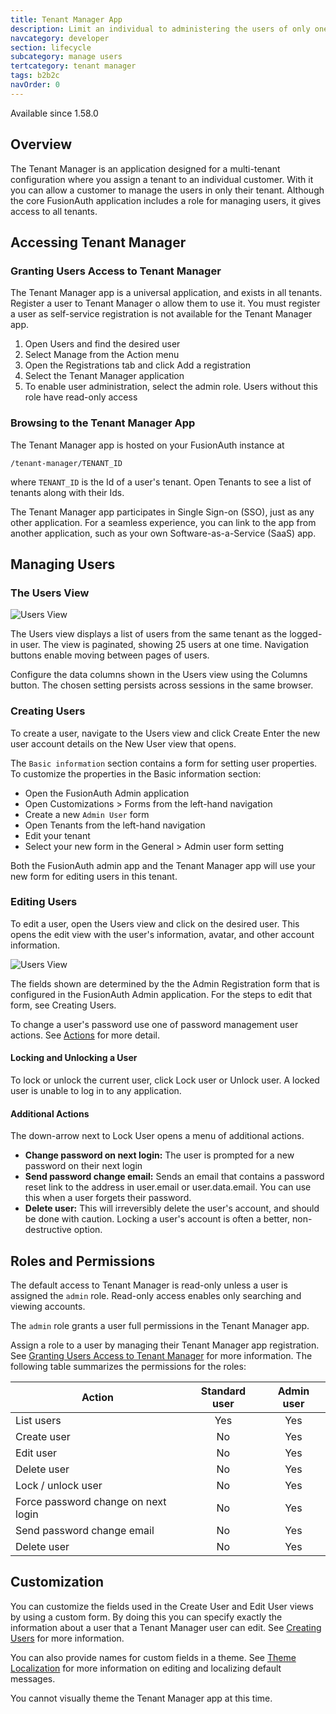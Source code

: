 ```yaml
---
title: Tenant Manager App
description: Limit an individual to administering the users of only one tenant in a multi-tenant configuration.
navcategory: developer
section: lifecycle
subcategory: manage users
tertcategory: tenant manager
tags: b2b2c
navOrder: 0
---
```


<EnterprisePlanBlurb />

<Aside type="version">
Available since 1.58.0
</Aside>

## Overview
The Tenant Manager is an application designed for a multi-tenant configuration where you assign a tenant to an individual customer. With it you can allow a customer to manage the users in only their tenant. Although the core FusionAuth application includes a role for managing users, it gives access to all tenants.

## Accessing Tenant Manager

### Granting Users Access to Tenant Manager
The Tenant Manager app is a universal application, and exists in all tenants. Register a user to Tenant Manager o allow them to use it. You must register a user as self-service registration is not available for the Tenant Manager app.
1. Open <Breadcrumb>Users</Breadcrumb> and find the desired user
2. Select <InlineUIElement>Manage</InlineUIElement> from the <InlineUIElement>Action</InlineUIElement> menu
3. Open the <InlineUIElement>Registrations</InlineUIElement> tab and click Add a registration
4. Select the Tenant Manager application
5. To enable user administration, select the admin role. Users without this role have read-only access

### Browsing to the Tenant Manager App
The Tenant Manager app is hosted on your FusionAuth instance at 

`/tenant-manager/TENANT_ID`

where `TENANT_ID` is the Id of a user's tenant. Open <Breadcrumb>Tenants</Breadcrumb> to see a list of tenants along with their Ids.

The Tenant Manager app participates in Single Sign-on (SSO), just as any other application.  For a seamless experience, you can link to the app from another application, such as your own Software-as-a-Service (SaaS) app.

## Managing Users

### The Users View
![Users View](/img/docs/lifecycle/manage-users/tenant-manager/users-view.png)

The <Breadcrumb>Users</Breadcrumb> view displays a list of users from the same tenant as the logged-in user. The view is paginated, showing 25 users at one time. Navigation buttons enable moving between pages of users.

Configure the data columns shown in the <Breadcrumb>Users</Breadcrumb> view using the <InlineUIElement>Columns</InlineUIElement> button. The chosen setting persists across sessions in the same browser.

### Creating Users
To create a user, navigate to the <Breadcrumb>Users</Breadcrumb> view and click <InlineUIElement>Create</InlineUIElement> Enter the new user account details on the New User view that opens.

The `Basic information` section contains a form for setting user properties.  To customize the properties in the Basic information section:
* Open the FusionAuth Admin application
* Open <Breadcrumb>Customizations > Forms</Breadcrumb> from the left-hand navigation
* Create a new `Admin User` form
* Open <Breadcrumb>Tenants</Breadcrumb> from the left-hand navigation
* Edit your tenant 
* Select your new form in the <Breadcrumb>General > Admin user form</Breadcrumb> setting

Both the FusionAuth admin app and the Tenant Manager app will use your new form for editing users in this tenant.

### Editing Users
To edit a user, open the Users view and click on the desired user. This opens the edit view with the user's information, avatar, and other account information.

![Users View](/img/docs/lifecycle/manage-users/tenant-manager/edit-view.png)

The fields shown are determined by the the Admin Registration form that is configured in the FusionAuth Admin application. For the steps to edit that form, see Creating Users.

To change a user's password use one of password management user actions. See [Actions](#actions) for more detail.

#### Locking and Unlocking a User
To lock or unlock the current user, click <InlineUIElement>Lock user</InlineUIElement> or <InlineUIElement>Unlock user</InlineUIElement>. A locked user is unable to log in to any application.

#### Additional Actions
The down-arrow next to <InlineUIElement>Lock User</InlineUIElement> opens a menu of additional actions.
* **Change password on next login:** The user is prompted for a new password on their next login
* **Send password change email:** Sends an email that contains a password reset link to the address in user.email or user.data.email. You can use this when a user forgets their password.
* **Delete user:** This will irreversibly delete the user's account, and should be done with caution. Locking a user's account is often a better, non-destructive option.

## Roles and Permissions
The default access to Tenant Manager is read-only unless a user is assigned the `admin` role. Read-only access enables only searching and viewing accounts.

The `admin` role grants a user full permissions in the Tenant Manager app.

Assign a role to a user by managing their Tenant Manager app registration. See [Granting Users Access to Tenant Manager](#granting-users-access-to-tenant-manager) for more information. The following table summarizes the permissions for the roles:

| Action | Standard user | Admin user |
| -- | :--: | :--: |
| List users | Yes | Yes |
| Create user | No | Yes |
| Edit user | No | Yes |
| Delete user | No | Yes |
| Lock / unlock user | No | Yes |
| Force password change on next login| No | Yes |
| Send password change email | No | Yes |
| Delete user| No | Yes |


## Customization
You can customize the fields used in the <Breadcrumb>Create User</Breadcrumb> and <Breadcrumb>Edit User</Breadcrumb> views by using a custom form. By doing this you can specify exactly the information about a user that a Tenant Manager user can edit. See [Creating Users](#creating-users) for more information.

You can also provide names for custom fields in a theme. See [Theme Localization](/docs/customize/look-and-feel/localization) for more information on editing and localizing default messages.

You cannot visually theme the Tenant Manager app at this time.
